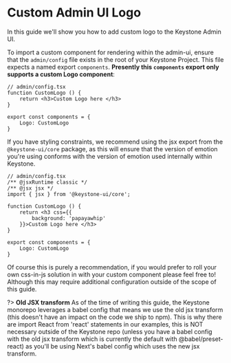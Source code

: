 
# Custom Admin UI Logo

In this guide we'll show you how to add custom logo to the Keystone Admin UI.

To import a custom component for rendering within the admin-ui, ensure that the `admin/config` file exists in the root of your Keystone Project.
This file expects a named export `components`. **Presently this `components` export only supports a custom Logo component**:

```tsx
// admin/config.tsx
function CustomLogo () {
    return <h3>Custom Logo here </h3>
}

export const components = {
    Logo: CustomLogo
}
```

If you have styling constraints, we recommend using the jsx export from the `@keystone-ui/core` package, as this will ensure that the version of emotion you're using conforms with the version of emotion used internally within Keystone.

```tsx
// admin/config.tsx
/** @jsxRuntime classic */
/** @jsx jsx */
import { jsx } from '@keystone-ui/core';

function CustomLogo () {
    return <h3 css={{
        background: 'papayawhip'
    }}>Custom Logo here </h3>
}

export const components = {
    Logo: CustomLogo
}
```

Of course this is purely a recommendation, if you would prefer to roll your own css-in-js solution in with your custom component please feel free to! Although this may require additional configuration outside of the scope of this guide.

?> **Old JSX transform** As of the time of writing this guide, the Keystone monorepo leverages a babel config that means we use the old jsx transform (this doesn't have an impact on the code we ship to npm). This is why there are import React from 'react' statements in our examples, this is NOT necessary outside of the Keystone repo (unless you have a babel config with the old jsx transform which is currently the default with @babel/preset-react) as you'll be using Next's babel config which uses the new jsx transform.

